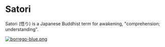 # Satori

Satori (悟り) is a Japanese Buddhist term for awakening, "comprehension; understanding".

[![borrego-blue.png](https://i.postimg.cc/ryYxw473/borrego-blue.png)](https://postimg.cc/bdks6Zy9)
